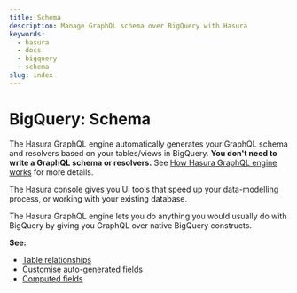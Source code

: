 ```yaml
---
title: Schema
description: Manage GraphQL schema over BigQuery with Hasura
keywords:
  - hasura
  - docs
  - bigquery
  - schema
slug: index
---
```


# BigQuery: Schema

The Hasura GraphQL engine automatically generates your GraphQL schema and resolvers based on your tables/views in
BigQuery. **You don't need to write a GraphQL schema or resolvers.** See
[How Hasura GraphQL engine works](/getting-started/how-it-works/index.mdx) for more details.

The Hasura console gives you UI tools that speed up your data-modelling process, or working with your existing database.

The Hasura GraphQL engine lets you do anything you would usually do with BigQuery by giving you GraphQL over native
BigQuery constructs.

**See:**

- [Table relationships](/schema/bigquery/table-relationships/index.mdx)
- [Customise auto-generated fields](/schema/bigquery/custom-field-names.mdx)
- [Computed fields](/schema/bigquery/computed-fields.mdx)

<!--

TODO: DB-COMPATIBILITY
  .. toctree::
    :maxdepth: 1

    Tables basics <tables>
    Table relationships <table-relationships/index>
    Remote relationships <remote-relationships/index>
    Extend with views <views>
    Extend with SQL functions <custom-functions>
    Default field values <default-values/index>
    Enum type fields <enums>
    Computed fields <computed-fields>
    Customise auto-generated fields <custom-field-names>
    Data validations <data-validations>
    Using an existing database <using-existing-database>
    Relay schema <relay-schema>


 -->
